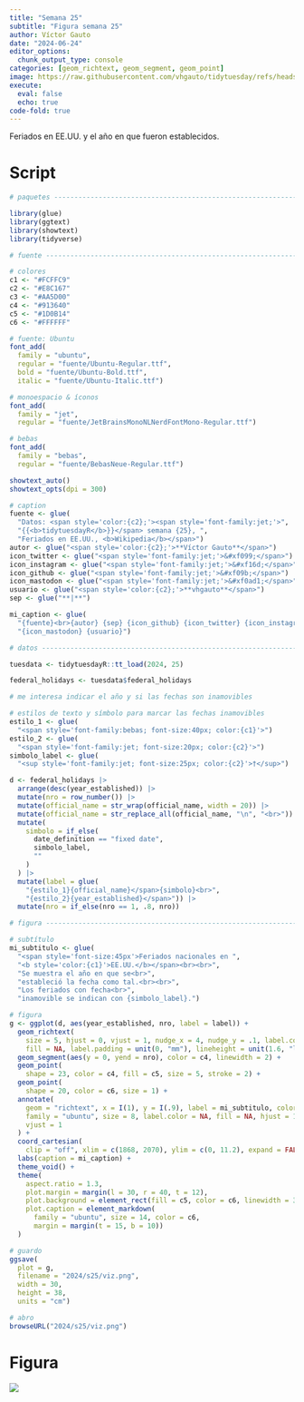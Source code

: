 ```yaml
---
title: "Semana 25"
subtitle: "Figura semana 25"
author: Víctor Gauto
date: "2024-06-24"
editor_options:
  chunk_output_type: console
categories: [geom_richtext, geom_segment, geom_point]
image: https://raw.githubusercontent.com/vhgauto/tidytuesday/refs/heads/main/2024/s25/viz.png
execute:
  eval: false
  echo: true
code-fold: true
---
```


Feriados en EE.UU. y el año en que fueron establecidos.

# Script

```r

# paquetes ----------------------------------------------------------------

library(glue)
library(ggtext)
library(showtext)
library(tidyverse)

# fuente ------------------------------------------------------------------

# colores
c1 <- "#FCFFC9"
c2 <- "#E8C167"
c3 <- "#AA5D00"
c4 <- "#913640"
c5 <- "#1D0B14"
c6 <- "#FFFFFF"

# fuente: Ubuntu
font_add(
  family = "ubuntu", 
  regular = "fuente/Ubuntu-Regular.ttf",
  bold = "fuente/Ubuntu-Bold.ttf",
  italic = "fuente/Ubuntu-Italic.ttf")

# monoespacio & íconos
font_add(
  family = "jet", 
  regular = "fuente/JetBrainsMonoNLNerdFontMono-Regular.ttf")

# bebas
font_add(
  family = "bebas", 
  regular = "fuente/BebasNeue-Regular.ttf")

showtext_auto()
showtext_opts(dpi = 300)

# caption
fuente <- glue(
  "Datos: <span style='color:{c2};'><span style='font-family:jet;'>",
  "{{<b>tidytuesdayR</b>}}</span> semana {25}, ",
  "Feriados en EE.UU., <b>Wikipedia</b></span>")
autor <- glue("<span style='color:{c2};'>**Víctor Gauto**</span>")
icon_twitter <- glue("<span style='font-family:jet;'>&#xf099;</span>")
icon_instagram <- glue("<span style='font-family:jet;'>&#xf16d;</span>")
icon_github <- glue("<span style='font-family:jet;'>&#xf09b;</span>")
icon_mastodon <- glue("<span style='font-family:jet;'>&#xf0ad1;</span>")
usuario <- glue("<span style='color:{c2};'>**vhgauto**</span>")
sep <- glue("**|**")

mi_caption <- glue(
  "{fuente}<br>{autor} {sep} {icon_github} {icon_twitter} {icon_instagram} ",
  "{icon_mastodon} {usuario}")

# datos -------------------------------------------------------------------

tuesdata <- tidytuesdayR::tt_load(2024, 25)

federal_holidays <- tuesdata$federal_holidays

# me interesa indicar el año y si las fechas son inamovibles

# estilos de texto y símbolo para marcar las fechas inamovibles
estilo_1 <- glue(
  "<span style='font-family:bebas; font-size:40px; color:{c1}'>")
estilo_2 <- glue(
  "<span style='font-family:jet; font-size:20px; color:{c2}'>")
simbolo_label <- glue(
  "<sup style='font-family:jet; font-size:25px; color:{c2}'>†</sup>")

d <- federal_holidays |> 
  arrange(desc(year_established)) |> 
  mutate(nro = row_number()) |> 
  mutate(official_name = str_wrap(official_name, width = 20)) |> 
  mutate(official_name = str_replace_all(official_name, "\n", "<br>")) |> 
  mutate(
    simbolo = if_else(
      date_definition == "fixed date",
      simbolo_label,
      ""
    )
  ) |> 
  mutate(label = glue(
    "{estilo_1}{official_name}</span>{simbolo}<br>",
    "{estilo_2}{year_established}</span>")) |> 
  mutate(nro = if_else(nro == 1, .8, nro))

# figura ------------------------------------------------------------------

# subtítulo
mi_subtitulo <- glue(
  "<span style='font-size:45px'>Feriados nacionales en ",
  "<b style='color:{c1}'>EE.UU.</b></span><br><br>",
  "Se muestra el año en que se<br>",
  "estableció la fecha como tal.<br><br>",
  "Los feriados con fecha<br>",
  "inamovible se indican con {simbolo_label}.")

# figura
g <- ggplot(d, aes(year_established, nro, label = label)) +
  geom_richtext(
    size = 5, hjust = 0, vjust = 1, nudge_x = 4, nudge_y = .1, label.color = NA,
    fill = NA, label.padding = unit(0, "mm"), lineheight = unit(1.6, "line")) +
  geom_segment(aes(y = 0, yend = nro), color = c4, linewidth = 2) +
  geom_point(
    shape = 23, color = c4, fill = c5, size = 5, stroke = 2) +
  geom_point(
    shape = 20, color = c6, size = 1) +
  annotate(
    geom = "richtext", x = I(1), y = I(.9), label = mi_subtitulo, color = c6,
    family = "ubuntu", size = 8, label.color = NA, fill = NA, hjust = 1,
    vjust = 1
  ) +
  coord_cartesian(
    clip = "off", xlim = c(1868, 2070), ylim = c(0, 11.2), expand = FALSE) +
  labs(caption = mi_caption) +
  theme_void() +
  theme(
    aspect.ratio = 1.3,
    plot.margin = margin(l = 30, r = 40, t = 12),
    plot.background = element_rect(fill = c5, color = c6, linewidth = 3),
    plot.caption = element_markdown(
      family = "ubuntu", size = 14, color = c6, 
      margin = margin(t = 15, b = 10))
  )

# guardo
ggsave(
  plot = g,
  filename = "2024/s25/viz.png",
  width = 30,
  height = 38,
  units = "cm")

# abro
browseURL("2024/s25/viz.png")
```

# Figura

![](https://raw.githubusercontent.com/vhgauto/tidytuesday/refs/heads/main/2024/s25/viz.png)


